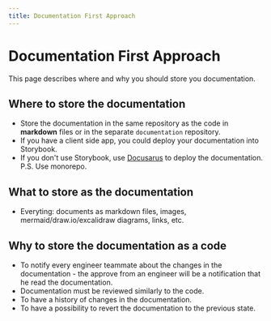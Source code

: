 ```yaml
---
title: Documentation First Approach
---
```


# Documentation First Approach

This page describes where and why you should store you documentation.

## Where to store the documentation

- Store the documentation in the same repository as the code in **markdown** files or in the separate `documentation` repository.
- If you have a client side app, you could deploy your documentation into Storybook.
- If you don't use Storybook, use [Docusarus](https://docusaurus.io/) to deploy the documentation. P.S. Use monorepo.

## What to store as the documentation

- Everyting: documents as markdown files, images, mermaid/draw.io/excalidraw diagrams, links, etc.

## Why to store the documentation as a code

- To notify every engineer teammate about the changes in the documentation - the approve from an engineer will be a notification that he read the documentation.
- Documentation must be reviewed similarly to the code.
- To have a history of changes in the documentation.
- To have a possibility to revert the documentation to the previous state.